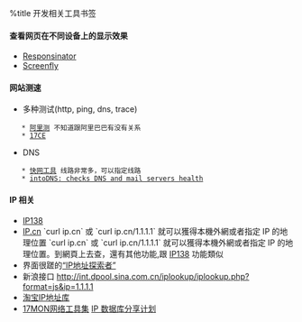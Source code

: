 %title 开发相关工具书签

==== 查看网页在不同设备上的显示效果 ====
* [[http://www.responsinator.com|Responsinator]]
* [[http://quirktools.com/screenfly|Screenfly]]

==== 网站测速 ====
* 多种测试(http, ping, dns, trace)
    * [[http://alibench.com|阿里测]] 不知道跟阿里巴巴有没有关系
    * [[http://17ce.com|17CE]]
* DNS
    * [[http://tools.fastweb.com.cn/index.php/Index/Mdig|快网工具]] 线路非常多，可以指定线路
    * [[http://www.intodns.com/|intoDNS: checks DNS and mail servers health]]

==== IP 相关 ====
* [[http://ip138.com|IP138]]
* [[http://ip.cn|IP.cn]] `curl ip.cn` 或 `curl ip.cn/1.1.1.1` 就可以獲得本機外網或者指定 IP 的地理位置 `curl ip.cn` 或 `curl ip.cn/1.1.1.1` 就可以獲得本機外網或者指定 IP 的地理位置。到網頁上去查，還有其他功能,跟 [[http://ip138.com|IP138]] 功能類似
* 界面很蹉的[[http://ipseeker.cn/|“IP地址探索者”]]
* 新浪接口 http://int.dpool.sina.com.cn/iplookup/iplookup.php?format=js&ip=1.1.1.1
* [[http://ip.taobao.com/|淘宝IP地址库]]
* [[http://tool.17mon.cn/|17MON网络工具集]] [[http://tool.17mon.cn/ipgeo.php|IP 数据库分享计划]]
